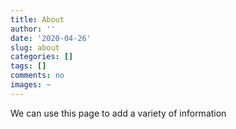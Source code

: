 ```yaml
---
title: About
author: ''
date: '2020-04-26'
slug: about
categories: []
tags: []
comments: no
images: ~
---
```


We can use this page to add a variety of information





  

  

